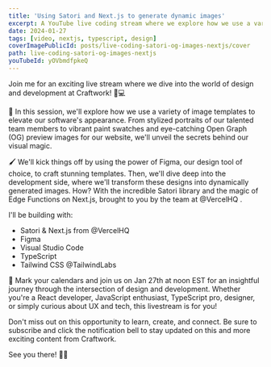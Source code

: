 ```yaml
---
title: 'Using Satori and Next.js to generate dynamic images'
excerpt: A YouTube live coding stream where we explore how we use a variety of dynamic images with Next.js using Satori.
date: 2024-01-27
tags: [video, nextjs, typescript, design]
coverImagePublicId: posts/live-coding-satori-og-images-nextjs/cover
path: live-coding-satori-og-images-nextjs
youTubeId: yOVbmdfpkeQ
---
```


Join me for an exciting live stream where we dive into the world of design and development at Craftwork! 🎨💻

🔧 In this session, we'll explore how we use a variety of image templates to elevate our software's appearance. From stylized portraits of our talented team members to vibrant paint swatches and eye-catching Open Graph (OG) preview images for our website, we'll unveil the secrets behind our visual magic.

🖌️ We'll kick things off by using the power of Figma, our design tool of choice, to craft stunning templates. Then, we'll dive deep into the development side, where we'll transform these designs into dynamically generated images. How? With the incredible Satori library and the magic of Edge Functions on Next.js, brought to you by the team at @VercelHQ .

I'll be building with:

- Satori & Next.js from @VercelHQ
- Figma
- Visual Studio Code
- TypeScript
- Tailwind CSS @TailwindLabs

📅 Mark your calendars and join us on Jan 27th at noon EST for an insightful journey through the intersection of design and development. Whether you're a React developer, JavaScript enthusiast, TypeScript pro, designer, or simply curious about UX and tech, this livestream is for you!

Don't miss out on this opportunity to learn, create, and connect. Be sure to subscribe and click the notification bell to stay updated on this and more exciting content from Craftwork.

See you there! 🚀🎉

